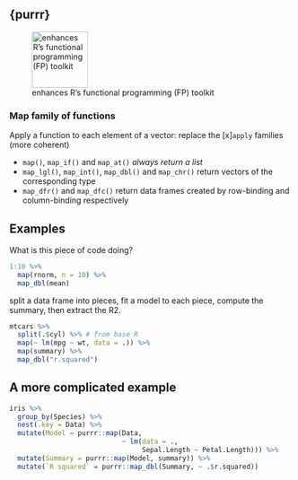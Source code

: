 ## {purrr}
 
![enhances R's functional programming (FP) toolkit](../Rmd_files/tidyverse/figs/hex-purrr.png){width="100px"}

### Map family of functions

Apply a function to each element of a vector: replace the [x]`apply` families (more coherent)

- `map()`, `map_if()` and `map_at()` _always return a list_
- `map_lgl()`, `map_int()`, `map_dbl()` and `map_chr()` return vectors of the corresponding type
- `map_dfr()` and `map_dfc()` return data frames created by row-binding and column-binding respectively

## Examples

What is this piece of code doing?
```r
1:10 %>%
  map(rnorm, n = 10) %>%
  map_dbl(mean)
```

\pause

split a data frame into pieces, fit a model to each piece, compute the summary, then extract the R2.

```r
mtcars %>%
  split(.$cyl) %>% # from base R
  map(~ lm(mpg ~ wt, data = .)) %>%
  map(summary) %>%
  map_dbl("r.squared")
```

## A more complicated example

```r
iris %>% 
  group_by(Species) %>% 
  nest(.key = Data) %>% 
  mutate(Model = purrr::map(Data,
                            ~ lm(data = ., 
                                 Sepal.Length ~ Petal.Length))) %>% 
  mutate(Summary = purrr::map(Model, summary)) %>% 
  mutate(`R squared` = purrr::map_dbl(Summary, ~ .$r.squared))
```

